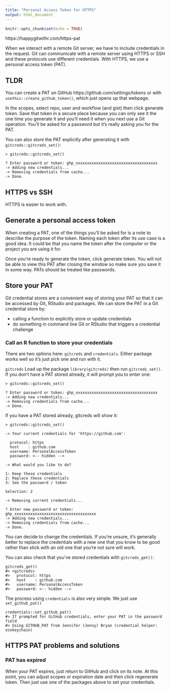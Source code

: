 ```yaml
---
title: "Personal Access Token for HTTPS"
output: html_document
---
```


```r
knitr::opts_chunk$set(echo = TRUE)
```

https://happygitwithr.com/https-pat

When we interact with a remote Git server, we have to include credentials in the request. Git can communicate with a remote server using HTTPS or SSH and these protocols use different credentials. With HTTPS, we use a personal access token (PAT).


## TLDR
You can create a PAT on GitHub https://github.com/settings/tokens or with `usethis::create_github_token()`, which just opens up that webpage.

In the scopes, select repo, user and workflow (and gist) then click generate token. Save that token in a secure place because you can only see it the one time you generate it and you'll need it when you next use a Git operation. You'll be asked for a password but it's really asking you for the PAT.

You can also store the PAT explicitly after generating it with `gitcreds::gitcreds_set()`:
```{}
> gitcreds::gitcreds_set()

? Enter password or token: ghp_xxxxxxxxxxxxxxxxxxxxxxxxxxxxxxxxxxxx
-> Adding new credentials...
-> Removing credentials from cache...
-> Done.
```


## HTTPS vs SSH
HTTPS is easier to work with.

## Generate a personal access token
When creating a PAT, one of the things you'll be asked for is a note to describe the purpose of the token. Naming each token after its use case is a good idea. It could be that you name the token after the computer or the project you are using it for.

Once you're ready to generate the token, click generate token. You will not be able to view this PAT after closing the window so make sure you save it in some way. PATs should be treated like passwords.

## Store your PAT
Git credential stores are a convenient way of storing your PAT so that it can be accessed by Git, RStudio and packages. We can store the PAT in a Git credential store by:

* calling a function to explicitly store or update credentials
* do something in command line Git or RStudio that triggers a credential challenge

### Call an R function to store your credentials
There are two options here: `gitcreds` and `credentials`. Either package works well so it's just pick one and run with it.

`gitcreds`
Load up the package `library(gitcreds)` then run `gitcreds_set()`. If you don't have a PAT stored already, it will prompt you to enter one:
```{}
> gitcreds::gitcreds_set()

? Enter password or token: ghp_xxxxxxxxxxxxxxxxxxxxxxxxxxxxxxxxxxxx
-> Adding new credentials...
-> Removing credentials from cache...
-> Done.
```

If you have a PAT stored already, gitcreds will show it:
```{}
> gitcreds::gitcreds_set()

-> Your current credentials for 'https://github.com':

  protocol: https
  host    : github.com
  username: PersonalAccessToken
  password: <-- hidden -->

-> What would you like to do? 

1: Keep these credentials
2: Replace these credentials
3: See the password / token

Selection: 2

-> Removing current credentials...

? Enter new password or token: ghp_xxxxxxxxxxxxxxxxxxxxxxxxxxxxxxxxxxxx
-> Adding new credentials...
-> Removing credentials from cache...
-> Done.
```

You can decide to change the credentials. If you're unsure, it's generally better to replace the credentials with a new one that you know to be good rather than stick with an old one that you're not sure will work.

You can also check that you've stored credentials with `gitcreds_get()`:
```{}
gitcreds_get()
#> <gitcreds>
#>   protocol: https
#>   host    : github.com
#>   username: PersonalAccessToken
#>   password: <-- hidden -->
```


The process using `credentials` is also very simple. We just use `set_github_pat()`
```{}
credentials::set_github_pat()
#> If prompted for GitHub credentials, enter your PAT in the password field
#> Using GITHUB_PAT from Jennifer (Jenny) Bryan (credential helper: osxkeychain)
```


## HTTPS PAT problems and solutions
### PAT has expired
When your PAT expires, just return to GitHub and click on its note. At this point, you can adjust scopes or expiration date and then click regenerate token. Then just use one of the packages above to set your credentials. 